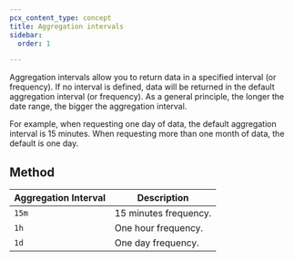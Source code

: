 ```yaml
---
pcx_content_type: concept
title: Aggregation intervals
sidebar:
  order: 1

---
```


Aggregation intervals allow you to return data in a specified interval (or frequency). If no interval is defined, data will be returned in the default aggregation interval (or frequency). As a general principle, the longer the date range, the bigger the aggregation interval.

For example, when requesting one day of data, the default aggregation interval is 15 minutes. When requesting more than one month of data, the default is one day.

## Method

| Aggregation Interval | Description           |
| -------------------- | --------------------- |
| `15m`                | 15 minutes frequency. |
| `1h`                 | One hour frequency.   |
| `1d`                 | One day frequency.    |
